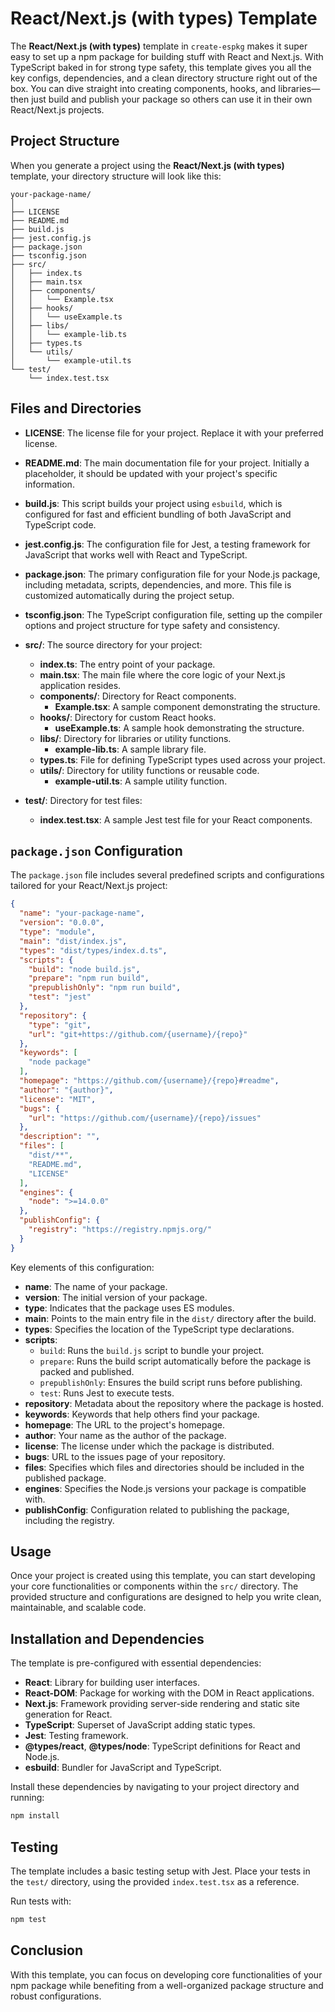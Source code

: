 # React/Next.js (with types) Template

The **React/Next.js (with types)** template in `create-espkg` makes it super easy to set up a npm package for building stuff with React and Next.js. With TypeScript baked in for strong type safety, this template gives you all the key configs, dependencies, and a clean directory structure right out of the box. You can dive straight into creating components, hooks, and libraries—then just build and publish your package so others can use it in their own React/Next.js projects.

## Project Structure

When you generate a project using the **React/Next.js (with types)** template, your directory structure will look like this:

```
your-package-name/
│
├── LICENSE
├── README.md
├── build.js
├── jest.config.js
├── package.json
├── tsconfig.json
├── src/
│   ├── index.ts
│   ├── main.tsx
│   ├── components/
│   │   └── Example.tsx
│   ├── hooks/
│   │   └── useExample.ts
│   ├── libs/
│   │   └── example-lib.ts
│   ├── types.ts
│   └── utils/
│       └── example-util.ts
└── test/
    └── index.test.tsx
```

## Files and Directories

- **LICENSE**: The license file for your project. Replace it with your preferred license.

- **README.md**: The main documentation file for your project. Initially a placeholder, it should be updated with your project's specific information.

- **build.js**: This script builds your project using `esbuild`, which is configured for fast and efficient bundling of both JavaScript and TypeScript code.

- **jest.config.js**: The configuration file for Jest, a testing framework for JavaScript that works well with React and TypeScript.

- **package.json**: The primary configuration file for your Node.js package, including metadata, scripts, dependencies, and more. This file is customized automatically during the project setup.

- **tsconfig.json**: The TypeScript configuration file, setting up the compiler options and project structure for type safety and consistency.

- **src/**: The source directory for your project:
  - **index.ts**: The entry point of your package.
  - **main.tsx**: The main file where the core logic of your Next.js application resides.
  - **components/**: Directory for React components.
    - **Example.tsx**: A sample component demonstrating the structure.
  - **hooks/**: Directory for custom React hooks.
    - **useExample.ts**: A sample hook demonstrating the structure.
  - **libs/**: Directory for libraries or utility functions.
    - **example-lib.ts**: A sample library file.
  - **types.ts**: File for defining TypeScript types used across your project.
  - **utils/**: Directory for utility functions or reusable code.
    - **example-util.ts**: A sample utility function.

- **test/**: Directory for test files:
  - **index.test.tsx**: A sample Jest test file for your React components.

## `package.json` Configuration

The `package.json` file includes several predefined scripts and configurations tailored for your React/Next.js project:

```json
{
  "name": "your-package-name",
  "version": "0.0.0",
  "type": "module",
  "main": "dist/index.js",
  "types": "dist/types/index.d.ts", 
  "scripts": {
    "build": "node build.js",
    "prepare": "npm run build",
    "prepublishOnly": "npm run build",
    "test": "jest"
  },
  "repository": {
    "type": "git",
    "url": "git+https://github.com/{username}/{repo}"
  },
  "keywords": [
    "node package"
  ],
  "homepage": "https://github.com/{username}/{repo}#readme",
  "author": "{author}",
  "license": "MIT",
  "bugs": {
    "url": "https://github.com/{username}/{repo}/issues"
  },
  "description": "",
  "files": [
    "dist/**",
    "README.md",
    "LICENSE"
  ],
  "engines": {
    "node": ">=14.0.0"
  },
  "publishConfig": {
    "registry": "https://registry.npmjs.org/"
  }
}
```

Key elements of this configuration:

- **name**: The name of your package.
- **version**: The initial version of your package.
- **type**: Indicates that the package uses ES modules.
- **main**: Points to the main entry file in the `dist/` directory after the build.
- **types**: Specifies the location of the TypeScript type declarations.
- **scripts**: 
  - `build`: Runs the `build.js` script to bundle your project.
  - `prepare`: Runs the build script automatically before the package is packed and published.
  - `prepublishOnly`: Ensures the build script runs before publishing.
  - `test`: Runs Jest to execute tests.
- **repository**: Metadata about the repository where the package is hosted.
- **keywords**: Keywords that help others find your package.
- **homepage**: The URL to the project's homepage.
- **author**: Your name as the author of the package.
- **license**: The license under which the package is distributed.
- **bugs**: URL to the issues page of your repository.
- **files**: Specifies which files and directories should be included in the published package.
- **engines**: Specifies the Node.js versions your package is compatible with.
- **publishConfig**: Configuration related to publishing the package, including the registry.

## Usage

Once your project is created using this template, you can start developing your core functionalities or components within the `src/` directory. The provided structure and configurations are designed to help you write clean, maintainable, and scalable code.

## Installation and Dependencies

The template is pre-configured with essential dependencies:

- **React**: Library for building user interfaces.
- **React-DOM**: Package for working with the DOM in React applications.
- **Next.js**: Framework providing server-side rendering and static site generation for React.
- **TypeScript**: Superset of JavaScript adding static types.
- **Jest**: Testing framework.
- **@types/react**, **@types/node**: TypeScript definitions for React and Node.js.
- **esbuild**: Bundler for JavaScript and TypeScript.

Install these dependencies by navigating to your project directory and running:

```bash
npm install
```

## Testing

The template includes a basic testing setup with Jest. Place your tests in the `test/` directory, using the provided `index.test.tsx` as a reference.

Run tests with:

```bash
npm test
```

## Conclusion

With this template, you can focus on developing core functionalities of your npm package while benefiting from a well-organized package structure and robust configurations. 